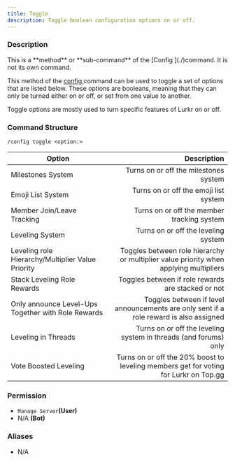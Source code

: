 ```yaml
---
title: Toggle
description: Toggle boolean configuration options on or off.
---
```


### Description

<Callout type="warning">
This is a **method** or **sub-command** of the [Config ](./)command. It is not its own command.
</Callout>

This method of the [config ](./)command can be used to toggle a set of options that are listed below. These options are booleans, meaning that they can only be turned either on or off, or set from one value to another.

Toggle options are mostly used to turn specific features of Lurkr on or off.

### Command Structure

```
/config toggle <option:>
```

| Option                                             |                                                                            Description |
| -------------------------------------------------- | -------------------------------------------------------------------------------------: |
| Milestones System                                  |                                                  Turns on or off the milestones system |
| Emoji List System                                  |                                                  Turns on or off the emoji list system |
| Member Join/Leave Tracking                         |                                             Turns on or off the member tracking system |
| Leveling System                                    |                                                    Turns on or off the leveling system |
| Leveling role Hierarchy/Multiplier Value Priority  |  Toggles between role hierarchy or multiplier value priority when applying multipliers |
| Stack Leveling Role Rewards                        |                                     Toggles between if role rewards are stacked or not |
| Only announce Level-Ups Together with Role Rewards | Toggles between if level announcements are only sent if a role reward is also assigned |
| Leveling in Threads                                |                       Turns on or off the leveling system in threads (and forums) only |
| Vote Boosted Leveling                              |   Turns on or off the 20% boost to leveling members get for voting for Lurkr on Top.gg |

### **Permission**

* `Manage Server`**(User)**
* N/A **(Bot)**

### Aliases

* N/A


